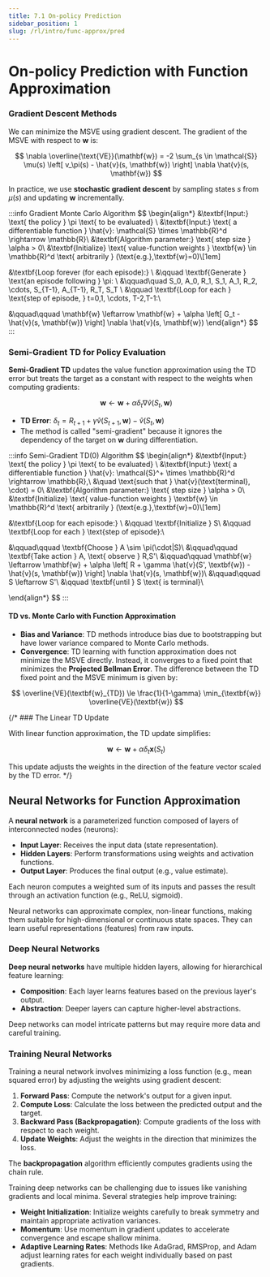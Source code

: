 ```yaml
---
title: 7.1 On-policy Prediction
sidebar_position: 1
slug: /rl/intro/func-approx/pred
---
```


# On-policy Prediction with Function Approximation

### Gradient Descent Methods

We can minimize the MSVE using gradient descent. The gradient of the MSVE with respect to $\mathbf{w}$ is:

$$
\nabla \overline{\text{VE}}(\mathbf{w}) = -2 \sum_{s \in \mathcal{S}} \mu(s) \left[ v_\pi(s) - \hat{v}(s, \mathbf{w}) \right] \nabla \hat{v}(s, \mathbf{w})
$$

In practice, we use **stochastic gradient descent** by sampling states $s$ from $\mu(s)$ and updating $\mathbf{w}$ incrementally.

:::info Gradient Monte Carlo Algorithm
$$
\begin{align*}
&\textbf{Input:} \text{ the policy } \pi \text{ to be evaluated} \\
&\textbf{Input:} \text{ a differentiable function  } \hat{v}: \mathcal{S} \times \mathbb{R}^d \rightarrow \mathbb{R}\\
&\textbf{Algorithm parameter:} \text{ step size } \alpha > 0\\
&\textbf{Initialize} \text{ value-function weights } \textbf{w} \in \mathbb{R}^d \text{ arbitrarily } (\text{e.g.},\textbf{w}=0)\\[1em]

&\textbf{Loop forever (for each episode):} \\
&\qquad \textbf{Generate } \text{an episode following } \pi: \\
&\qquad\quad S_0, A_0, R_1, S_1, A_1, R_2, \cdots, S_{T-1}, A_{T-1}, R_T, S_T \\
&\qquad \textbf{Loop for each } \text{step of episode, } t=0,1, \cdots, T-2,T-1:\\

&\qquad\qquad \mathbf{w} \leftarrow \mathbf{w} + \alpha \left[ G_t - \hat{v}(s, \mathbf{w}) \right] \nabla \hat{v}(s, \mathbf{w})
\end{align*}
$$
:::


### Semi-Gradient TD for Policy Evaluation

**Semi-Gradient TD** updates the value function approximation using the TD error but treats the target as a constant with respect to the weights when computing gradients:

$$
\mathbf{w} \leftarrow \mathbf{w} + \alpha \delta_t \nabla \hat{v}(S_t, \mathbf{w})
$$

- **TD Error**: $\delta_t = R_{t+1} + \gamma \hat{v}(S_{t+1}, \mathbf{w}) - \hat{v}(S_t, \mathbf{w})$
- The method is called "semi-gradient" because it ignores the dependency of the target on $\mathbf{w}$ during differentiation.

:::info Semi-Gradient TD(0) Algorithm
$$
\begin{align*}
&\textbf{Input:} \text{ the policy } \pi \text{ to be evaluated} \\
&\textbf{Input:} \text{ a differentiable function  } \hat{v}: \mathcal{S}^+ \times \mathbb{R}^d \rightarrow \mathbb{R},\\
&\quad \text{such that } \hat{v}(\text{terminal}, \cdot) = 0\\
&\textbf{Algorithm parameter:} \text{ step size } \alpha > 0\\
&\textbf{Initialize} \text{ value-function weights } \textbf{w} \in \mathbb{R}^d \text{ arbitrarily } (\text{e.g.},\textbf{w}=0)\\[1em]

&\textbf{Loop for each episode:} \\
&\qquad \textbf{Initialize } S\\
&\qquad \textbf{Loop for each } \text{step of episode}:\\

&\qquad\qquad \textbf{Choose } A \sim \pi(\cdot|S)\\
&\qquad\qquad \textbf{Take action } A, \text{ observe } R,S'\\
&\qquad\qquad \mathbf{w} \leftarrow \mathbf{w} + \alpha \left[ R + \gamma \hat{v}(S', \textbf{w}) - \hat{v}(s, \mathbf{w}) \right] \nabla \hat{v}(s, \mathbf{w})\\
&\qquad\qquad S \leftarrow S'\\
&\qquad \textbf{until } S \text{ is terminal}\\

\end{align*}
$$
:::

#### TD vs. Monte Carlo with Function Approximation

- **Bias and Variance**: TD methods introduce bias due to bootstrapping but have lower variance compared to Monte Carlo methods.
- **Convergence**: TD learning with function approximation does not minimize the MSVE directly. Instead, it converges to a fixed point that minimizes the **Projected Bellman Error**. The difference between the TD fixed point and the MSVE minimum is given by:

$$
\overline{VE}(\textbf{w}_{TD}) \le \frac{1}{1-\gamma} \min_{\textbf{w}} \overline{VE}(\textbf{w})
$$

{/* ### The Linear TD Update

With linear function approximation, the TD update simplifies:

$$
\mathbf{w} \leftarrow \mathbf{w} + \alpha \delta_t \mathbf{x}(S_t)
$$

This update adjusts the weights in the direction of the feature vector scaled by the TD error.
 */}


## Neural Networks for Function Approximation

A **neural network** is a parameterized function composed of layers of interconnected nodes (neurons):

- **Input Layer**: Receives the input data (state representation).
- **Hidden Layers**: Perform transformations using weights and activation functions.
- **Output Layer**: Produces the final output (e.g., value estimate).

Each neuron computes a weighted sum of its inputs and passes the result through an activation function (e.g., ReLU, sigmoid).

Neural networks can approximate complex, non-linear functions, making them suitable for high-dimensional or continuous state spaces. They can learn useful representations (features) from raw inputs.

### Deep Neural Networks

**Deep neural networks** have multiple hidden layers, allowing for hierarchical feature learning:

- **Composition**: Each layer learns features based on the previous layer's output.
- **Abstraction**: Deeper layers can capture higher-level abstractions.

Deep networks can model intricate patterns but may require more data and careful training.

### Training Neural Networks

Training a neural network involves minimizing a loss function (e.g., mean squared error) by adjusting the weights using gradient descent:

1. **Forward Pass**: Compute the network's output for a given input.
2. **Compute Loss**: Calculate the loss between the predicted output and the target.
3. **Backward Pass (Backpropagation)**: Compute gradients of the loss with respect to each weight.
4. **Update Weights**: Adjust the weights in the direction that minimizes the loss.

The **backpropagation** algorithm efficiently computes gradients using the chain rule.

Training deep networks can be challenging due to issues like vanishing gradients and local minima. Several strategies help improve training:

- **Weight Initialization**: Initialize weights carefully to break symmetry and maintain appropriate activation variances.
- **Momentum**: Use momentum in gradient updates to accelerate convergence and escape shallow minima.
- **Adaptive Learning Rates**: Methods like AdaGrad, RMSProp, and Adam adjust learning rates for each weight individually based on past gradients.
